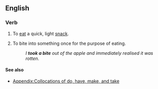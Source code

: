 ==English==

===Verb===
{{en-verb|takes a bite|taking a bite|took a bite|taken a bite}}

# {{lb|en|idiomatic}} To [[eat]] a quick, light [[snack]].
# To bite into something once for the purpose of eating.
#: ''I '''took a bite''' out of the apple and immediately realised it was rotten.''

====See also====
* [[Appendix:Collocations of do, have, make, and take]]